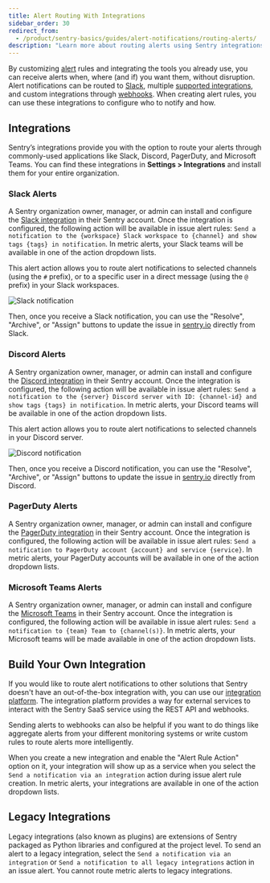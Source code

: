 ```yaml
---
title: Alert Routing With Integrations
sidebar_order: 30
redirect_from:
  - /product/sentry-basics/guides/alert-notifications/routing-alerts/
description: "Learn more about routing alerts using Sentry integrations."
---
```


By customizing [alert](/product/alerts/) rules and integrating the tools you already use, you can receive alerts when, where (and if) you want them, without disruption. Alert notifications can be routed to [Slack](/product/integrations/notification-incidents/slack/), multiple [supported integrations](/product/integrations/), and custom integrations through [webhooks](/product/integrations/integration-platform/webhooks/). When creating alert rules, you can use these integrations to configure who to notify and how.

## Integrations

Sentry’s integrations provide you with the option to route your alerts through commonly-used applications like Slack, Discord, PagerDuty, and Microsoft Teams. You can find these integrations in **Settings > Integrations** and install them for your entire organization.

### Slack Alerts

A Sentry organization owner, manager, or admin can install and configure the [Slack integration](/product/integrations/notification-incidents/slack/) in their Sentry account. Once the integration is configured, the following action will be available in issue alert rules: `Send a notification to the {workspace} Slack workspace to {channel} and show tags {tags} in notification`. In metric alerts, your Slack teams will be available in one of the action dropdown lists.

This alert action allows you to route alert notifications to selected channels (using the `#` prefix), or to a specific user in a direct message (using the `@` prefix) in your Slack workspaces.

![Slack notification](alerts_notifications_15.png)

Then, once you receive a Slack notification, you can use the "Resolve", "Archive", or "Assign" buttons to update the issue in [sentry.io](https://sentry.io) directly from Slack.

### Discord Alerts

A Sentry organization owner, manager, or admin can install and configure the [Discord integration](/product/integrations/notification-incidents/discord/) in their Sentry account. Once the integration is configured, the following action will be available in issue alert rules: `Send a notification to the {server} Discord server with ID: {channel-id} and show tags {tags} in notification`. In metric alerts, your Discord teams will be available in one of the action dropdown lists.

This alert action allows you to route alert notifications to selected channels in your Discord server.

![Discord notification](alerts_notifications_discord.png)

Then, once you receive a Discord notification, you can use the "Resolve", "Archive", or "Assign" buttons to update the issue in [sentry.io](https://sentry.io) directly from Discord.

### PagerDuty Alerts

A Sentry organization owner, manager, or admin can install and configure the [PagerDuty integration](/product/integrations/notification-incidents/pagerduty/) in their Sentry account. Once the integration is configured, the following action will be available in issue alert rules: `Send a notification to PagerDuty account {account} and service {service}`. In metric alerts, your PagerDuty accounts will be available in one of the action dropdown lists.

### Microsoft Teams Alerts

A Sentry organization owner, manager, or admin can install and configure the [Microsoft Teams](/product/integrations/notification-incidents/msteams/) in their Sentry account. Once the integration is configured, the following action will be available in issue alert rules: `Send a notification to {team} Team to {channel(s)}`. In metric alerts, your Microsoft teams will be made available in one of the action dropdown lists.

## Build Your Own Integration

If you would like to route alert notifications to other solutions that Sentry doesn't have an out-of-the-box integration with, you can use our [integration platform](/product/integrations/integration-platform/). The integration platform provides a way for external services to interact with the Sentry SaaS service using the REST API and webhooks.

Sending alerts to webhooks can also be helpful if you want to do things like aggregate alerts from your different monitoring systems or write custom rules to route alerts more intelligently.

When you create a new integration and enable the "Alert Rule Action" option on it, your integration will show up as a service when you select the `Send a notification via an integration` action during issue alert rule creation. In metric alerts, your integrations are available in one of the action dropdown lists.

## Legacy Integrations

Legacy integrations (also known as plugins) are extensions of Sentry packaged as Python libraries and configured at the project level. To send an alert to a legacy integration, select the `Send a notification via an integration` or `Send a notification to all legacy integrations` action in an issue alert. You cannot route metric alerts to legacy integrations.
